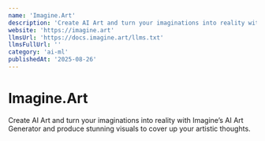```yaml
---
name: 'Imagine.Art'
description: 'Create AI Art and turn your imaginations into reality with Imagine’s AI Art Generator and produce stunning visuals to cover up your artistic thoughts.'
website: 'https://imagine.art'
llmsUrl: 'https://docs.imagine.art/llms.txt'
llmsFullUrl: ''
category: 'ai-ml'
publishedAt: '2025-08-26'
---
```


# Imagine.Art

Create AI Art and turn your imaginations into reality with Imagine’s AI Art Generator and produce stunning visuals to cover up your artistic thoughts.
